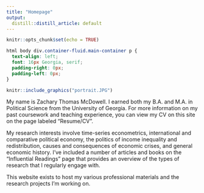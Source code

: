 ```yaml
---
title: "Homepage"
output: 
  distill::distill_article: default
---
```


```r
knitr::opts_chunk$set(echo = TRUE)
```

```css
html body div.container-fluid.main-container p {
  text-align: left;
  font: 16px Georgia, serif;
  padding-right: 0px;
  padding-left: 0px;
}
```

::: {.floatting}

```r
knitr::include_graphics("portrait.JPG")
```

:::

My name is Zachary Thomas McDowell. I earned both my B.A. and M.A. in Political Science from the University of Georgia. For more information on my past coursework and teaching experience, you can view my CV on this site on the page labeled "Resume/CV".

My research interests involve time-series econometrics, international and comparative political economy, the politics of income inequality and redistribution, causes and consequences of economic crises, and general economic history. I've included a number of articles and books on the "Influential Readings" page that provides an overview of the types of research that I regularly engage with.

This website exists to host my various professional materials and the research projects I'm working on.




